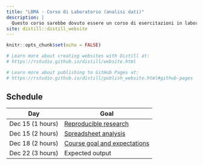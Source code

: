 ```yaml
---
title: "LBMA - Corso di Laboratorio (analisi dati)"
description: |
  Questo corso sarebbe dovuto essere un corso di esercitazioni in laboratorio ma viste le restrizioni per la pandemia di Sars-Cov2, il corso si terrà in forma virtuale e sarà focalizzato su: analisi dei dati
site: distill::distill_website
---
```


```r
knitr::opts_chunk$set(echo = FALSE)

# Learn more about creating websites with Distill at:
# https://rstudio.github.io/distill/website.html

# Learn more about publishing to GitHub Pages at:
# https://rstudio.github.io/distill/publish_website.html#github-pages

```

## Schedule

| Day | Goal |
|---|---|
|Dec 15 (1 hours) | [Reproducible research](Pres/rr.html)|
|Dec 15 (2 hours) | [Spreadsheet analysis](Pres/rr.html)|
|Dec 18 (2 hours) | [Course goal and expectations](Pres/Pres0.html)
|Dec 22 (3 hours) | Expected output
